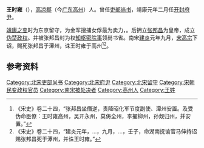 '''王时雍'''（{{bd|？||1127年|11月1日|}}），[[高凉郡|高凉郡]]（今[[广东|广东]][[高州|高州]]）人。曾任[[吏部尚书|吏部尚书]]，靖康元年二月任[[开封府尹|开封府尹]]。

[[靖康之变|靖康之变]]时为东京留守，为金军搜捕女俘最为卖力，{{fact|绰号“金人外公”}}。后拥立[[张邦昌|张邦昌]]为皇帝，成立[[大楚_(張邦昌)|伪楚政权]]。并被张邦昌封为权[[知枢密院事|知枢密院事]]领尚书省。南宋[[建炎|建炎]]元年九月，[[宋高宗|宋高宗]]下诏，赐死张邦昌于潭州，诛王时雍于高州<ref>《宋史》卷二十四，“张邦昌坐僭逆，责降昭化军节度副使、潭州安置。及受伪命臣僚：王时雍高州，吴开永州，莫俦全州，李擢柳州，孙觌归州，并安置。”</ref><ref>《宋史》卷二十四，“建炎元年，...，九月，...，壬子，命湖南抚谕官马伸持诏赐张邦昌死于潭州，并诛王时雍。”</ref>。

==参考资料==
{{reflist}}

[[Category:北宋吏部尚书|Category:北宋吏部尚书]]
[[Category:北宋府尹|Category:北宋府尹]]
[[Category:北宋留守|Category:北宋留守]]
[[Category:宋朝民变政权官员|Category:宋朝民变政权官员]]
[[Category:南宋被处决者|Category:南宋被处决者]]
[[Category:高州人|Category:高州人]]
[[Category:王姓|Category:王姓]]